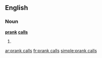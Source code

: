 ==English==

===Noun===
'''[[prank]] [[call]]s'''

# {{plural of|prank call}}

[[ar:prank calls]]
[[fr:prank calls]]
[[simple:prank calls]]
